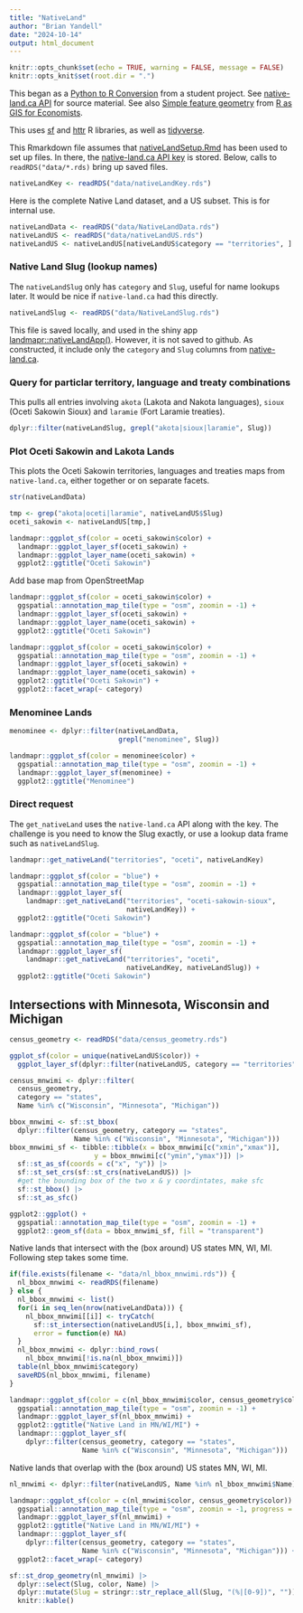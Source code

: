 ```yaml
---
title: "NativeLand"
author: "Brian Yandell"
date: "2024-10-14"
output: html_document
---
```


```r
knitr::opts_chunk$set(echo = TRUE, warning = FALSE, message = FALSE)
knitr::opts_knit$set(root.dir = ".")
```

This began as a 
[Python to R Conversion](https://www.codeconvert.ai/python-to-r-converter)
from a student project.
See
[native-land.ca API](https://native-land.ca/resources/api-docs/)
for source material.
See also 
[Simple feature geometry](https://tmieno2.github.io/R-as-GIS-for-Economists/simple-feature-geometry-simple-feature-geometry-list-column-and-simple-feature.html)
from
[R as GIS for Economists](https://tmieno2.github.io/R-as-GIS-for-Economists/).

This uses
[sf](https://r-spatial.github.io/sf/)
and
[httr](https://httr.r-lib.org/)
R libraries, as well as
[tidyverse](https://www.tidyverse.org/).

This Rmarkdown file assumes that 
[nativeLandSetup.Rmd](https://github.com/byandell-envsys/landmapr/blob/main/nativeLandSetup.Rmd)
has been used to set up files.
In there, the
[native-land.ca API key](https://native-land.ca/resources/api-docs/)
is stored.
Below, calls to `readRDS("data/*.rds)` bring up saved files.

```r
nativeLandKey <- readRDS("data/nativeLandKey.rds")
```

Here is the complete Native Land dataset, and a US subset.
This is for internal use.

```r
nativeLandData <- readRDS("data/NativeLandData.rds")
nativeLandUS <- readRDS("data/nativeLandUS.rds")
nativeLandUS <- nativeLandUS[nativeLandUS$category == "territories", ]
```

### Native Land Slug (lookup names)

The `nativeLandSlug` only has `category` and `Slug`,
useful for name lookups later. 
It would be nice if `native-land.ca` had this directly.

```r
nativeLandSlug <- readRDS("data/NativeLandSlug.rds")
```

This file is saved locally, and used in the shiny app
[landmapr::nativeLandApp()](https://github.com/byandell-envsys/landmapr/blob/main/R/nativeLand.R).
However, it is not saved to github.
As constructed, it include only the `category` and `Slug`
columns from
[native-land.ca](https://native-land.ca/resources/api-docs/).

### Query for particlar territory, language and treaty combinations

This pulls all entries involving `akota` (Lakota and Nakota languages),
`sioux` (Oceti Sakowin Sioux) and `laramie` (Fort Laramie treaties).

```r
dplyr::filter(nativeLandSlug, grepl("akota|sioux|laramie", Slug))
```

### Plot Oceti Sakowin and Lakota Lands

This plots the Oceti Sakowin territories, languages and treaties
maps from `native-land.ca`, either together or on separate facets.

```r
str(nativeLandData)
```

```r
tmp <- grep("akota|oceti|laramie", nativeLandUS$Slug)
oceti_sakowin <- nativeLandUS[tmp,]
```

```r
landmapr::ggplot_sf(color = oceti_sakowin$color) + 
  landmapr::ggplot_layer_sf(oceti_sakowin) +
  landmapr::ggplot_layer_name(oceti_sakowin) +
  ggplot2::ggtitle("Oceti Sakowin")
```

Add base map from OpenStreetMap

```r
landmapr::ggplot_sf(color = oceti_sakowin$color) + 
  ggspatial::annotation_map_tile(type = "osm", zoomin = -1) +
  landmapr::ggplot_layer_sf(oceti_sakowin) +
  landmapr::ggplot_layer_name(oceti_sakowin) +
  ggplot2::ggtitle("Oceti Sakowin")

```

```r
landmapr::ggplot_sf(color = oceti_sakowin$color) + 
  ggspatial::annotation_map_tile(type = "osm", zoomin = -1) +
  landmapr::ggplot_layer_sf(oceti_sakowin) +
  landmapr::ggplot_layer_name(oceti_sakowin) +
  ggplot2::ggtitle("Oceti Sakowin") +
  ggplot2::facet_wrap(~ category)
```

### Menominee Lands

```r
menominee <- dplyr::filter(nativeLandData,
                           grepl("menominee", Slug))
```

```r
landmapr::ggplot_sf(color = menominee$color) + 
  ggspatial::annotation_map_tile(type = "osm", zoomin = -1) +
  landmapr::ggplot_layer_sf(menominee) +
  ggplot2::ggtitle("Menominee")
```

### Direct request

The `get_nativeLand` uses the `native-land.ca` API along with the key.
The challenge is you need to know the Slug exactly,
or use a lookup data frame such as `nativeLandSlug`.

```r
landmapr::get_nativeLand("territories", "oceti", nativeLandKey)
```

```r
landmapr::ggplot_sf(color = "blue") + 
  ggspatial::annotation_map_tile(type = "osm", zoomin = -1) +
  landmapr::ggplot_layer_sf(
    landmapr::get_nativeLand("territories", "oceti-sakowin-sioux",
                             nativeLandKey)) +
  ggplot2::ggtitle("Oceti Sakowin")
```

```r
landmapr::ggplot_sf(color = "blue") + 
  ggspatial::annotation_map_tile(type = "osm", zoomin = -1) +
  landmapr::ggplot_layer_sf(
    landmapr::get_nativeLand("territories", "oceti",
                             nativeLandKey, nativeLandSlug)) +
  ggplot2::ggtitle("Oceti Sakowin")
```

## Intersections with Minnesota, Wisconsin and Michigan

```r
census_geometry <- readRDS("data/census_geometry.rds")
```

```r
ggplot_sf(color = unique(nativeLandUS$color)) + 
  ggplot_layer_sf(dplyr::filter(nativeLandUS, category == "territories"))
```

```r
census_mnwimi <- dplyr::filter(
  census_geometry,
  category == "states",
  Name %in% c("Wisconsin", "Minnesota", "Michigan"))
```

```r
bbox_mnwimi <- sf::st_bbox(
  dplyr::filter(census_geometry, category == "states",
                Name %in% c("Wisconsin", "Minnesota", "Michigan")))
bbox_mnwimi_sf <- tibble::tibble(x = bbox_mnwimi[c("xmin","xmax")],
                     y = bbox_mnwimi[c("ymin","ymax")]) |> 
  sf::st_as_sf(coords = c("x", "y")) |> 
  sf::st_set_crs(sf::st_crs(nativeLandUS)) |>
  #get the bounding box of the two x & y coordintates, make sfc
  sf::st_bbox() |>
  sf::st_as_sfc()
```

```r
ggplot2::ggplot() +
  ggspatial::annotation_map_tile(type = "osm", zoomin = -1) +
  ggplot2::geom_sf(data = bbox_mnwimi_sf, fill = "transparent")
```

Native lands that intersect with the (box around) US states MN, WI, MI.
Following step takes some time.

```r
if(file.exists(filename <- "data/nl_bbox_mnwimi.rds")) {
  nl_bbox_mnwimi <- readRDS(filename)
} else {
  nl_bbox_mnwimi <- list()
  for(i in seq_len(nrow(nativeLandData))) {
    nl_bbox_mnwimi[[i]] <- tryCatch(
      sf::st_intersection(nativeLandUS[i,], bbox_mnwimi_sf),
      error = function(e) NA)
  }
  nl_bbox_mnwimi <- dplyr::bind_rows(
    nl_bbox_mnwimi[!is.na(nl_bbox_mnwimi)])
  table(nl_bbox_mnwimi$category)
  saveRDS(nl_bbox_mnwimi, filename)
}
```

```r
landmapr::ggplot_sf(color = c(nl_bbox_mnwimi$color, census_geometry$color)) + 
  ggspatial::annotation_map_tile(type = "osm", zoomin = -1) +
  landmapr::ggplot_layer_sf(nl_bbox_mnwimi) +
  ggplot2::ggtitle("Native Land in MN/WI/MI") +
  landmapr:::ggplot_layer_sf(
    dplyr::filter(census_geometry, category == "states",
                  Name %in% c("Wisconsin", "Minnesota", "Michigan")))
```

Native lands that overlap with the (box around) US states MN, WI, MI.

```r
nl_mnwimi <- dplyr::filter(nativeLandUS, Name %in% nl_bbox_mnwimi$Name)
```

```r
landmapr::ggplot_sf(color = c(nl_mnwimi$color, census_geometry$color)) +
  ggspatial::annotation_map_tile(type = "osm", zoomin = -1, progress = "none") +
  landmapr::ggplot_layer_sf(nl_mnwimi) +
  ggplot2::ggtitle("Native Land in MN/WI/MI") +
  landmapr:::ggplot_layer_sf(
    dplyr::filter(census_geometry, category == "states",
                  Name %in% c("Wisconsin", "Minnesota", "Michigan"))) +
  ggplot2::facet_wrap(~ category)
```
```r
sf::st_drop_geometry(nl_mnwimi) |>
  dplyr::select(Slug, color, Name) |>
  dplyr::mutate(Slug = stringr::str_replace_all(Slug, "(%|[0-9])", "")) |>
  knitr::kable()
```

